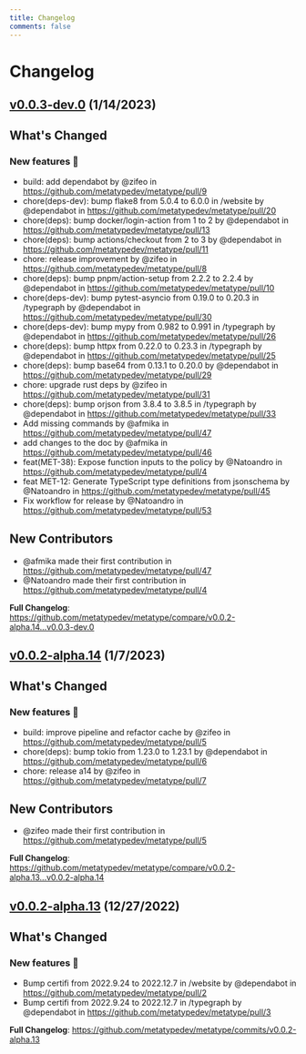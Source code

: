 ```yaml
---
title: Changelog
comments: false
---
```




# Changelog

## [v0.0.3-dev.0](https://github.com/metatypedev/metatype/releases/tag/v0.0.3-dev.0) (1/14/2023)

<!-- Release notes generated using configuration in .github/release.yml at v0.0.3-dev.0 -->

## What's Changed
### New features 🎉
* build: add dependabot by @zifeo in https://github.com/metatypedev/metatype/pull/9
* chore(deps-dev): bump flake8 from 5.0.4 to 6.0.0 in /website by @dependabot in https://github.com/metatypedev/metatype/pull/20
* chore(deps): bump docker/login-action from 1 to 2 by @dependabot in https://github.com/metatypedev/metatype/pull/13
* chore(deps): bump actions/checkout from 2 to 3 by @dependabot in https://github.com/metatypedev/metatype/pull/11
* chore: release improvement by @zifeo in https://github.com/metatypedev/metatype/pull/8
* chore(deps): bump pnpm/action-setup from 2.2.2 to 2.2.4 by @dependabot in https://github.com/metatypedev/metatype/pull/10
* chore(deps-dev): bump pytest-asyncio from 0.19.0 to 0.20.3 in /typegraph by @dependabot in https://github.com/metatypedev/metatype/pull/30
* chore(deps-dev): bump mypy from 0.982 to 0.991 in /typegraph by @dependabot in https://github.com/metatypedev/metatype/pull/26
* chore(deps): bump httpx from 0.22.0 to 0.23.3 in /typegraph by @dependabot in https://github.com/metatypedev/metatype/pull/25
* chore(deps): bump base64 from 0.13.1 to 0.20.0 by @dependabot in https://github.com/metatypedev/metatype/pull/29
* chore: upgrade rust deps by @zifeo in https://github.com/metatypedev/metatype/pull/31
* chore(deps): bump orjson from 3.8.4 to 3.8.5 in /typegraph by @dependabot in https://github.com/metatypedev/metatype/pull/33
* Add missing commands by @afmika in https://github.com/metatypedev/metatype/pull/47
* add changes to the doc by @afmika in https://github.com/metatypedev/metatype/pull/46
* feat(MET-38): Expose function inputs to the policy by @Natoandro in https://github.com/metatypedev/metatype/pull/4
* feat MET-12: Generate TypeScript type definitions from jsonschema by @Natoandro in https://github.com/metatypedev/metatype/pull/45
* Fix workflow for release by @Natoandro in https://github.com/metatypedev/metatype/pull/53

## New Contributors
* @afmika made their first contribution in https://github.com/metatypedev/metatype/pull/47
* @Natoandro made their first contribution in https://github.com/metatypedev/metatype/pull/4

**Full Changelog**: https://github.com/metatypedev/metatype/compare/v0.0.2-alpha.14...v0.0.3-dev.0

## [v0.0.2-alpha.14](https://github.com/metatypedev/metatype/releases/tag/v0.0.2-alpha.14) (1/7/2023)

<!-- Release notes generated using configuration in .github/release.yml at v0.0.2-alpha.14 -->

## What's Changed
### New features 🎉
* build: improve pipeline and refactor cache by @zifeo in https://github.com/metatypedev/metatype/pull/5
* chore(deps): bump tokio from 1.23.0 to 1.23.1 by @dependabot in https://github.com/metatypedev/metatype/pull/6
* chore: release a14 by @zifeo in https://github.com/metatypedev/metatype/pull/7

## New Contributors
* @zifeo made their first contribution in https://github.com/metatypedev/metatype/pull/5

**Full Changelog**: https://github.com/metatypedev/metatype/compare/v0.0.2-alpha.13...v0.0.2-alpha.14

## [v0.0.2-alpha.13](https://github.com/metatypedev/metatype/releases/tag/v0.0.2-alpha.13) (12/27/2022)

<!-- Release notes generated using configuration in .github/release.yml at v0.0.2-alpha.13 -->

## What's Changed
### New features 🎉
* Bump certifi from 2022.9.24 to 2022.12.7 in /website by @dependabot in https://github.com/metatypedev/metatype/pull/2
* Bump certifi from 2022.9.24 to 2022.12.7 in /typegraph by @dependabot in https://github.com/metatypedev/metatype/pull/3


**Full Changelog**: https://github.com/metatypedev/metatype/commits/v0.0.2-alpha.13
